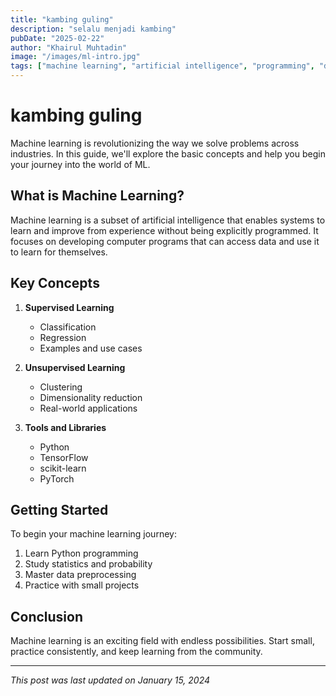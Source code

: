 ```yaml
---
title: "kambing guling"
description: "selalu menjadi kambing"
pubDate: "2025-02-22"
author: "Khairul Muhtadin"
image: "/images/ml-intro.jpg"
tags: ["machine learning", "artificial intelligence", "programming", "data science"]
---
```


# kambing guling

Machine learning is revolutionizing the way we solve problems across industries. In this guide, we'll explore the basic concepts and help you begin your journey into the world of ML.

## What is Machine Learning?

Machine learning is a subset of artificial intelligence that enables systems to learn and improve from experience without being explicitly programmed. It focuses on developing computer programs that can access data and use it to learn for themselves.

## Key Concepts

1. **Supervised Learning**

   - Classification
   - Regression
   - Examples and use cases

2. **Unsupervised Learning**

   - Clustering
   - Dimensionality reduction
   - Real-world applications

3. **Tools and Libraries**
   - Python
   - TensorFlow
   - scikit-learn
   - PyTorch

## Getting Started

To begin your machine learning journey:

1. Learn Python programming
2. Study statistics and probability
3. Master data preprocessing
4. Practice with small projects

## Conclusion

Machine learning is an exciting field with endless possibilities. Start small, practice consistently, and keep learning from the community.

---

_This post was last updated on January 15, 2024_
